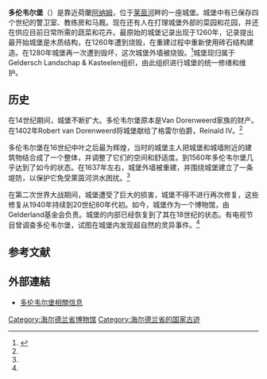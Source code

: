 {{Infobox military installation
| name              = 多伦韦尔堡
| partof            = 
| location          = 荷蘭多伦韦尔
| image             = Doorwerth Panorama 7.JPG
| image_size        = 250px
| caption           = 多伦韦尔堡
| map_type          = Netherlands
| map_size          = 250
| map_caption       = The Netherlands
| type              = 城堡
| coordinates       = {{coord|51.9667|N|5.7888|E|type:landmark|}}
| code              = 
| built             = 1402年-1560年
| builder           = Robert van Dorenweerd
| materials         = [[磚|磚]]
| height            = 
| used              = 
| demolished        = 
| condition         = 完好
| owner             = 
| open_to_public    = 是
| controlled_by     = 
| garrison          = 
| current_commander = 
| commanders        = 
| occupants         = 
| battles           = 
| events            = 
| image2            = Netherlands, Renkum, Castle Doorwerth (4).JPG
| image2_size       = 250px
| caption2          = 
}}
'''多伦韦尔堡'''（{{lang-nl|Kasteel Doorwerth}}）是靠近荷蘭[[阿纳姆|阿纳姆]]，位于[[莱茵河|莱茵河]]畔的一座城堡。城堡中有已保存四个世纪的警卫室、教练房和马厩。现在还有人在打理城堡外部的菜园和花园，并还在供应目前日常所需的蔬菜和花卉。最原始的城堡记录出现于1260年，记录提出最开始城堡是木质结构，在1260年遭到烧毁，在重建过程中重新使用砖石结构建造。在1280年城堡再一次遭到毁坏，这次城堡外墙被烧毁。<ref name=":0">{{Cite web|url=http://www.netherlands-tourism.com/doorwerth-castle-medieval-castle-near-arnhem/|title=Doorwerth Castle – A Medieval Castle near Arnhem - Netherlands Tourism|accessdate=2017-03-16|work=www.netherlands-tourism.com|archive-url=https://web.archive.org/web/20170315002339/http://www.netherlands-tourism.com/doorwerth-castle-medieval-castle-near-arnhem/|archive-date=2017-03-15|dead-url=yes}}</ref>城堡现归属于Geldersch Landschap & Kasteelen组织，由此组织进行城堡的统一修缮和维护。

== 历史 ==
在14世纪期间，城堡不断扩大。多伦韦尔堡原本是Van Dorenweerd家族的财产。在1402年Robert van Dorenweerd将城堡献给了格雷尔伯爵，Reinald IV。<ref name=":0" /> 

多伦韦尔堡在16世纪中叶之后最为辉煌，当时的城堡主人把城堡和城墙附近的建筑物结合成了一个整体，并调整了它们的空间和舒适度。到1560年多伦韦尔堡几乎达到了如今的状态。在1637年左右，城堡外墙被重建，并围绕城堡建立了一条堤防，以保护它免受萊茵河洪水困扰。<ref name=":0" />

在第二次世界大战期间，城堡遭受了巨大的损害，城堡不得不进行再次修复，这些修复从1940年持续到20世纪80年代初。如今，城堡作为一个博物馆，由Gelderland基金会负责。城堡的内部已经恢复到了其在18世纪的状态。有电视节目曾调查多伦韦尔堡，试图在城堡内发现超自然的灵异事件。<ref name=":0" />

== 参考文献 ==
{{Reflist}}

== 外部連結 ==
{{Commonscat|Castle Doorwerth|Doorwerth Castle}}
* [https://web.archive.org/web/20080618061826/http://www.mooigelderland.nl/index.php?pageID=3281&n=&categoryID=1869&itemID=361743&show_castle=true 多伦韦尔堡相關信息]

{{Authority control}}

[[Category:海尔德兰省博物馆|Category:海尔德兰省博物馆]]
[[Category:海尔德兰省的国家古迹|Category:海尔德兰省的国家古迹]]